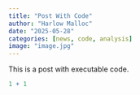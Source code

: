 ```yaml
---
title: "Post With Code"
author: "Harlow Malloc"
date: "2025-05-28"
categories: [news, code, analysis]
image: "image.jpg"
---
```


This is a post with executable code.

```r
1 + 1
```
